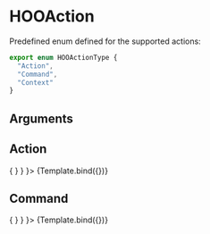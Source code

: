 
<Meta title="Atoms/Buttons/HOOAction" component={HOOAction}/>

# HOOAction 

Predefined enum defined for the supported actions:
```ts
export enum HOOActionType {
  "Action",
  "Command",
  "Context"
}
```

## Arguments

<ArgsTable of={HOOAction} />


## Action
<Canvas>
  <Story
    name="Action"
    args={
      { type: HOOActionType.Action,
       label: "Action Button", 
       iconName: "hoo-icon-plus", 
      onClick: () => { } }
    }>
    {Template.bind({})}
  </Story>
</Canvas>

## Command
<Canvas>
  <Story
    name="Command"
    args={
      { type: HOOActionType.Command,
      label: "Action Button", 
       iconName: "hoo-icon-plus" ,
      onClick: () => { } }
    }>
    {Template.bind({})}
  </Story>
</Canvas>
